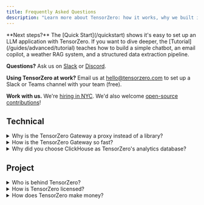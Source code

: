 ```yaml
---
title: Frequently Asked Questions
description: "Learn more about TensorZero: how it works, why we built it, and more."
---
```


<Tip>
**Next steps?**
The [Quick Start](/quickstart) shows it's easy to set up an LLM application with TensorZero.
If you want to dive deeper, the [Tutorial](/guides/advanced/tutorial) teaches how to build a simple chatbot, an email copilot, a weather RAG system, and a structured data extraction pipeline.

**Questions?**
Ask us on [Slack](https://www.tensorzero.com/slack) or [Discord](https://www.tensorzero.com/discord).

**Using TensorZero at work?**
Email us at [hello@tensorzero.com](mailto:hello@tensorzero.com) to set up a Slack or Teams channel with your team (free).

**Work with us.**
We're [hiring in NYC](/jobs/).
We'd also welcome [open-source contributions](https://github.com/tensorzero/tensorzero/blob/main/CONTRIBUTING.md)!
</Tip>

## Technical

<details>
<summary>Why is the TensorZero Gateway a proxy instead of a library?</summary>

TensorZero's proxy pattern makes it agnostic to the application's tech stack, isolated from the business logic, more composable with other tools, and easy to deploy and manage.

Many engineers are (correctly) wary of marginal latency from such a proxy, so we built the gateway from the ground up with performance in mind.
In [Benchmarks](/guides/advanced/benchmarks), it achieves sub-millisecond P99 latency overhead under extreme load.
This makes the gateway fast and lightweight enough to be unnoticeable even in the most demanding LLM applications, especially if deployed as a sidecar container.

</details>

<details>
<summary>How is the TensorZero Gateway so fast?</summary>

![TensorZero Crab](/tensorzero-crab.png)

The TensorZero Gateway was built from the ground up with performance in mind.
It was written in Rust 🦀 and optimizes many common bottlenecks by efficiently managing connections to model providers, pre-compiling schemas and templates, logging data asynchronously, and more.

It achieves <1ms P99 latency overhead under extreme load.
In [Benchmarks](/guides/advanced/benchmarks), LiteLLM @ 100 QPS adds 25-100x+ more latency than the TensorZero Gateway @ 10,000 QPS.

</details>

<details>
<summary>Why did you choose ClickHouse as TensorZero's analytics database?</summary>

ClickHouse is open source, [extremely fast](https://www.vldb.org/pvldb/vol17/p3731-schulze.pdf), and versatile.
It supports diverse storage backends, query patterns, and data types, including vector search (which will be important for upcoming TensorZero features).
From the start, we designed TensorZero to be easy to deploy but able to grow to massive scale.
ClickHouse is the best tool for the job.

</details>

## Project

<details>
<summary>Who is behind TensorZero?</summary>

We're a small technical team based in NYC. [Work with us →](/jobs/)

#### Founders

[Viraj Mehta](https://virajm.com) (CTO) recently completed his PhD from CMU, with an emphasis on reinforcement learning for LLMs and nuclear fusion, and previously worked in machine learning at KKR and a fintech startup; he holds a BS in math and an MS in computer science from Stanford.

[Gabriel Bianconi](https://www.gabrielbianconi.com) (CEO) was the chief product officer at Ondo Finance ($20B+ valuation in 2024) and previously spent years consulting on machine learning for companies ranging from early-stage tech startups to some of the largest financial firms; he holds BS and MS degrees in computer science from Stanford.

</details>

<details>
<summary>How is TensorZero licensed?</summary>

![TensorZero Freedom](/tensorzero-freedom.png)

TensorZero is open source under the permissive [Apache 2.0 License](https://github.com/tensorzero/tensorzero/blob/main/LICENSE).

</details>

<details>
<summary>How does TensorZero make money?</summary>

<a href="https://www.youtube.com/watch?v=BzAdXyPYKQo" target="_blank">
  We don't.
</a>

We're lucky to have investors who are aligned with our long-term vision, so we're able to focus on building and snooze this question for a while.

We're inspired by companies like Databricks and ClickHouse.
One day, we'll launch a managed service that further streamlines LLM engineering, especially in enterprise settings, but open source will always be at the core of our business.

</details>
